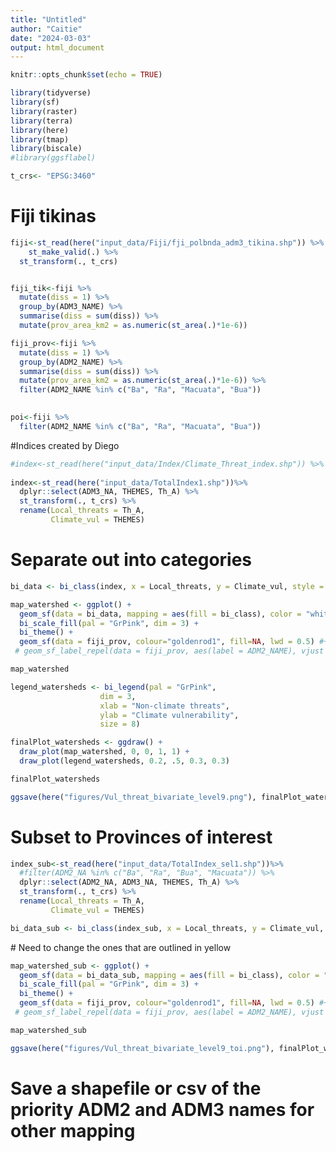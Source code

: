 ```yaml
---
title: "Untitled"
author: "Caitie"
date: "2024-03-03"
output: html_document
---
```


```r
knitr::opts_chunk$set(echo = TRUE)
```


```r
library(tidyverse)
library(sf)
library(raster)
library(terra)
library(here)
library(tmap)
library(biscale)
#library(ggsflabel)
```

```r
t_crs<- "EPSG:3460"
```

# Fiji tikinas
```r
fiji<-st_read(here("input_data/Fiji/fji_polbnda_adm3_tikina.shp")) %>% 
    st_make_valid(.) %>%
  st_transform(., t_crs)


fiji_tik<-fiji %>% 
  mutate(diss = 1) %>% 
  group_by(ADM3_NAME) %>% 
  summarise(diss = sum(diss)) %>% 
  mutate(prov_area_km2 = as.numeric(st_area(.)*1e-6))

fiji_prov<-fiji %>% 
  mutate(diss = 1) %>% 
  group_by(ADM2_NAME) %>% 
  summarise(diss = sum(diss)) %>% 
  mutate(prov_area_km2 = as.numeric(st_area(.)*1e-6)) %>% 
  filter(ADM2_NAME %in% c("Ba", "Ra", "Macuata", "Bua"))
  

poi<-fiji %>% 
  filter(ADM2_NAME %in% c("Ba", "Ra", "Macuata", "Bua"))

```


#Indices created by Diego

```r
#index<-st_read(here("input_data/Index/Climate_Threat_index.shp")) %>% 
  
index<-st_read(here("input_data/TotalIndex1.shp"))%>%
  dplyr::select(ADM3_NA, THEMES, Th_A) %>% 
  st_transform(., t_crs) %>% 
  rename(Local_threats = Th_A,
         Climate_vul = THEMES)
```

# Separate out into categories

```r
bi_data <- bi_class(index, x = Local_threats, y = Climate_vul, style = "quantile", dim = 3)
```

```r
map_watershed <- ggplot() +
  geom_sf(data = bi_data, mapping = aes(fill = bi_class), color = "white", size = 0.1, show.legend = FALSE) +
  bi_scale_fill(pal = "GrPink", dim = 3) +
  bi_theme() +
  geom_sf(data = fiji_prov, colour="goldenrod1", fill=NA, lwd = 0.5) #+
 # geom_sf_label_repel(data = fiji_prov, aes(label = ADM2_NAME), vjust = -1.5, hjust = 1.5) 

map_watershed
```


```r
legend_watersheds <- bi_legend(pal = "GrPink",
                    dim = 3,
                    xlab = "Non-climate threats",
                    ylab = "Climate vulnerability",
                    size = 8)
```

```r
finalPlot_watersheds <- ggdraw() +
  draw_plot(map_watershed, 0, 0, 1, 1) +
  draw_plot(legend_watersheds, 0.2, .5, 0.3, 0.3)

finalPlot_watersheds
```

```r
ggsave(here("figures/Vul_threat_bivariate_level9.png"), finalPlot_watersheds, width = 10, height = 10)
```

# Subset to Provinces of interest


```r
index_sub<-st_read(here("input_data/TotalIndex_sel1.shp"))%>%
  #filter(ADM2_NA %in% c("Ba", "Ra", "Bua", "Macuata")) %>%
  dplyr::select(ADM2_NA, ADM3_NA, THEMES, Th_A) %>% 
  st_transform(., t_crs) %>% 
  rename(Local_threats = Th_A,
         Climate_vul = THEMES)
```
```r
bi_data_sub <- bi_class(index_sub, x = Local_threats, y = Climate_vul, style = "quantile", dim = 3)
```
 # Need to change the ones that are outlined in yellow
 
```r
map_watershed_sub <- ggplot() +
  geom_sf(data = bi_data_sub, mapping = aes(fill = bi_class), color = "white", size = 0.1, show.legend = FALSE) +
  bi_scale_fill(pal = "GrPink", dim = 3) +
  bi_theme() +
  geom_sf(data = fiji_prov, colour="goldenrod1", fill=NA, lwd = 0.5) #+
 # geom_sf_label_repel(data = fiji_prov, aes(label = ADM2_NAME), vjust = -1.5, hjust = 1.5) 

map_watershed_sub
```

```r
ggsave(here("figures/Vul_threat_bivariate_level9_toi.png"), finalPlot_watersheds_poi, width = 10, height = 10)
```

# Save a shapefile or csv of the priority ADM2 and ADM3 names for other mapping
